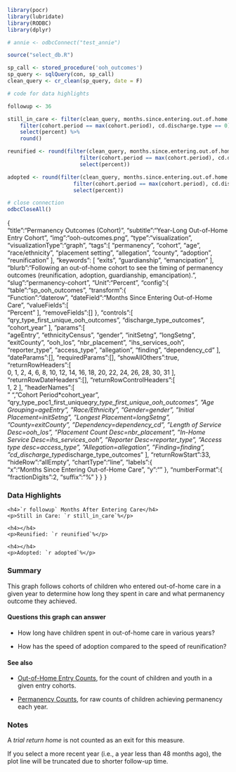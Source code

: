```r

library(pocr)
library(lubridate)
library(RODBC)
library(dplyr)

# annie <- odbcConnect("test_annie")

source("select_db.R")

sp_call <- stored_procedure('ooh_outcomes')
sp_query <- sqlQuery(con, sp_call)
clean_query <- cr_clean(sp_query, date = F)

# code for data highlights

followup <- 36

still_in_care <- filter(clean_query, months.since.entering.out.of.home.care == followup) %>%
    filter(cohort.period == max(cohort.period), cd.discharge.type == 0) %>%
    select(percent) %>%
    round()

reunified <- round(filter(clean_query, months.since.entering.out.of.home.care == followup) %>%
                       filter(cohort.period == max(cohort.period), cd.discharge.type == 1) %>%
                       select(percent))

adopted <- round(filter(clean_query, months.since.entering.out.of.home.care == followup) %>%
                     filter(cohort.period == max(cohort.period), cd.discharge.type == 3) %>% 
                     select(percent))

# close connection
odbcCloseAll()

```
{  
   "title":"Permanency Outcomes (Cohort)",
   "subtitle":"Year-Long Out-of-Home Entry Cohort",
   "img":"ooh-outcomes.png",
   "type":"visualization",
   "visualizationType":"graph",
   "tags":[
      "permanency",
      "cohort",
      "age",
      "race/ethnicity",
      "placement setting",
      "allegation",
      "county",
      "adoption",
      "reunification"
   ],
   "keywords": [
      "exits",
      "guardianship",
      "emancipation"
   ],
   "blurb":"Following an out-of-home cohort to see the timing of permanency outcomes (reunification, adoption, guardianship, emancipation).",
   "slug":"permanency-cohort",
   "Unit":"Percent",
   "config":{  
      "table":"sp_ooh_outcomes",
      "transform":{  
         "Function":"daterow",
         "dateField":"Months Since Entering Out-of-Home Care",
         "valueFields":[  
            "Percent"
         ],
         "removeFields":[]
      },
      "controls":[  
         "qry_type_first_unique_ooh_outcomes",
         "discharge_type_outcomes",
         "cohort_year"
      ],
      "params":[  
         "ageEntry",
         "ethnicityCensus",
         "gender",
         "initSetng",
         "longSetng",
         "exitCounty",
         "ooh_los",
         "nbr_placement",
         "ihs_services_ooh",
         "reporter_type",
         "access_type",
         "allegation",
         "finding",
         "dependency_cd"
      ],
      "dateParams":[],
      "requiredParams":[],
      "showAllOthers":true,
      "returnRowHeaders":[  
         0,
         1,
         2,
         4,
         6,
         8,
         10,
         12,
         14,
         16,
         18,
         20,
         22,
         24,
         26,
         28,
         30,
         31
      ],
      "returnRowDateHeaders":[],
      "returnRowControlHeaders":[  
         1,
         2
      ],
      "headerNames":[  
         " ",
         "Cohort Period*cohort_year",
         "qry_type_poc1_first_unique*qry_type_first_unique_ooh_outcomes",
         "Age Grouping=ageEntry",
         "Race/Ethnicity",
         "Gender=gender",
         "Initial Placement=initSetng",
         "Longest Placement=longSetng",
         "County=exitCounty",
         "Dependency=dependency_cd",
         "Length of Service Desc=ooh_los",
         "Placement Count Desc=nbr_placement",
         "In-Home Service Desc=ihs_services_ooh",
         "Reporter Desc=reporter_type",
         "Access type desc=access_type",
         "Allegation=allegation",
         "Finding=finding",
         "cd_discharge_type*discharge_type_outcomes"
      ],
      "returnRowStart":33,
      "hideRow":"allEmpty",
      "chartType":"line",
      "labels":{  
         "x":"Months Since Entering Out-of-Home Care",
         "y":""
      },
      "numberFormat":{  
         "fractionDigits":2,
         "suffix":"%"
      }
   }
}

### Data Highlights

<div class="stat">
    <h4>`r followup` Months After Entering Care</h4>
    <p>Still in Care: `r still_in_care`%</p>
</div>

<div class="stat">
    <h4></h4>
    <p>Reunified: `r reunified`%</p>
</div>

<div class="stat">
    <h4></h4>
    <p>Adopted: `r adopted`%</p>
</div>

### Summary

This graph follows cohorts of children who entered out-of-home care in a given year to determine how long they spent in care and what permanency outcome they achieved.

#### Questions this graph can answer

- How long have children spent in out-of-home care in various years?

- How has the speed of adoption compared to the speed of reunification?

#### See also

- [Out-of-Home Entry Counts](https://portal.cssat.org/visualizations/ooh-entry-counts), for the count of children and youth in a given entry cohorts.

<!-- NOTE: measure is deprecated -->
<!-- - [Timely Permanency](https://portal.cssat.org/visualizations/timely-permanency), for a simplified view of permanency rates within one year of entering care. -->

- [Permanency Counts](https://portal.cssat.org/visualizations/permanency-counts), for raw counts of children achieving permanency each year.

### Notes

A *trial return home* is not counted as an exit for this measure.

If you select a more recent year (i.e., a year less than 48 months ago), the plot line will be truncated due to shorter follow-up time.
